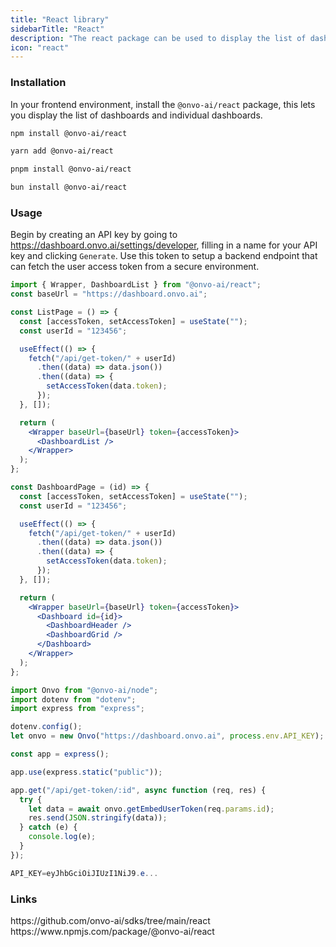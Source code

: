 ```yaml
---
title: "React library"
sidebarTitle: "React"
description: "The react package can be used to display the list of dashboards available to a user or single dashboard. The components are also completely customizable."
icon: "react"
---
```


### Installation

In your frontend environment, install the `@onvo-ai/react` package, this lets you display the list of dashboards and individual dashboards.

<CodeGroup>

```bash npm
npm install @onvo-ai/react
```

```bash yarn
yarn add @onvo-ai/react
```

```bash pnpm
pnpm install @onvo-ai/react
```

```bash bun
bun install @onvo-ai/react
```

</CodeGroup>

### Usage

Begin by creating an API key by going to https://dashboard.onvo.ai/settings/developer, filling in a name for your API key and clicking `Generate`. Use this token to setup a backend endpoint that can fetch the user access token from a secure environment.

<CodeGroup>

```jsx app.tsx
import { Wrapper, DashboardList } from "@onvo-ai/react";
const baseUrl = "https://dashboard.onvo.ai";

const ListPage = () => {
  const [accessToken, setAccessToken] = useState("");
  const userId = "123456";

  useEffect(() => {
    fetch("/api/get-token/" + userId)
      .then((data) => data.json())
      .then((data) => {
        setAccessToken(data.token);
      });
  }, []);

  return (
    <Wrapper baseUrl={baseUrl} token={accessToken}>
      <DashboardList />
    </Wrapper>
  );
};

const DashboardPage = (id) => {
  const [accessToken, setAccessToken] = useState("");
  const userId = "123456";

  useEffect(() => {
    fetch("/api/get-token/" + userId)
      .then((data) => data.json())
      .then((data) => {
        setAccessToken(data.token);
      });
  }, []);

  return (
    <Wrapper baseUrl={baseUrl} token={accessToken}>
      <Dashboard id={id}>
        <DashboardHeader />
        <DashboardGrid />
      </Dashboard>
    </Wrapper>
  );
};
```

```javascript backend.js
import Onvo from "@onvo-ai/node";
import dotenv from "dotenv";
import express from "express";

dotenv.config();
let onvo = new Onvo("https://dashboard.onvo.ai", process.env.API_KEY);

const app = express();

app.use(express.static("public"));

app.get("/api/get-token/:id", async function (req, res) {
  try {
    let data = await onvo.getEmbedUserToken(req.params.id);
    res.send(JSON.stringify(data));
  } catch (e) {
    console.log(e);
  }
});
```

```PowerShell .env
API_KEY=eyJhbGciOiJIUzI1NiJ9.e...
```

</CodeGroup>

### Links

<CardGroup cols={2}>
  <Card title="Github" icon="github">
    https://github.com/onvo-ai/sdks/tree/main/react
  </Card>
  <Card title="NPM" icon="npm">
    https://www.npmjs.com/package/@onvo-ai/react
  </Card>
</CardGroup>
